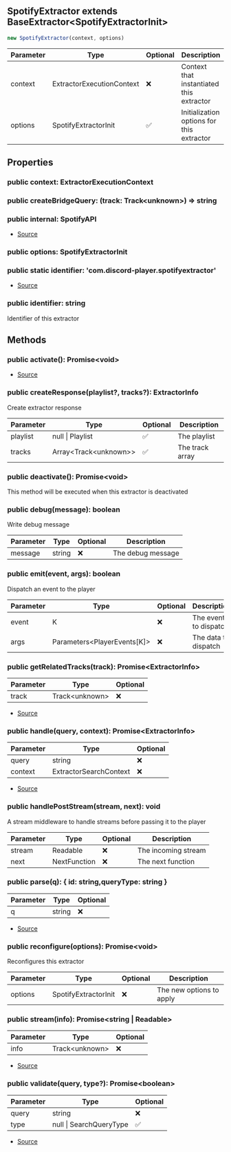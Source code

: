 ## SpotifyExtractor extends BaseExtractor\<SpotifyExtractorInit>


```typescript
new SpotifyExtractor(context, options)
```
| Parameter | Type | Optional | Description |
| ----------- | ----------- | ----------- | ----------- |
| context | ExtractorExecutionContext | ❌ | Context that instantiated this extractor |
| options | SpotifyExtractorInit | ✅ | Initialization options for this extractor |


## Properties
### public context: ExtractorExecutionContext

### public createBridgeQuery: (track: Track\<unknown>) => string

### public internal: SpotifyAPI
- [Source](https://github.com/Androz2091/discord-player/blob/fe42dd7/packages/extractor/src/extractors/SpotifyExtractor.ts#L25)
### public options: SpotifyExtractorInit

### public static identifier: 'com.discord\-player.spotifyextractor'
- [Source](https://github.com/Androz2091/discord-player/blob/fe42dd7/packages/extractor/src/extractors/SpotifyExtractor.ts#L17)
### public identifier: string
Identifier of this extractor

## Methods
### public activate(): Promise\<void>
- [Source](https://github.com/Androz2091/discord-player/blob/fe42dd7/packages/extractor/src/extractors/SpotifyExtractor.ts#L27)
### public createResponse(playlist?, tracks?): ExtractorInfo
Create extractor response



| Parameter | Type | Optional | Description |
| ----------- | ----------- | ----------- | ----------- |
| playlist | null \| Playlist | ✅ | The playlist |
| tracks | Array\<Track\<unknown>> | ✅ | The track array |
### public deactivate(): Promise\<void>
This method will be executed when this extractor is deactivated
### public debug(message): boolean
Write debug message



| Parameter | Type | Optional | Description |
| ----------- | ----------- | ----------- | ----------- |
| message | string | ❌ | The debug message |
### public emit(event, args): boolean
Dispatch an event to the player



| Parameter | Type | Optional | Description |
| ----------- | ----------- | ----------- | ----------- |
| event | K | ❌ | The event to dispatch |
| args | Parameters\<PlayerEvents\[K]> | ❌ | The data to dispatch |
### public getRelatedTracks(track): Promise\<ExtractorInfo>
| Parameter | Type | Optional |
| ----------- | ----------- | ----------- |
| track | Track\<unknown> | ❌ |


- [Source](https://github.com/Androz2091/discord-player/blob/fe42dd7/packages/extractor/src/extractors/SpotifyExtractor.ts#L58)
### public handle(query, context): Promise\<ExtractorInfo>
| Parameter | Type | Optional |
| ----------- | ----------- | ----------- |
| query | string | ❌ |
| context | ExtractorSearchContext | ❌ |


- [Source](https://github.com/Androz2091/discord-player/blob/fe42dd7/packages/extractor/src/extractors/SpotifyExtractor.ts#L65)
### public handlePostStream(stream, next): void
A stream middleware to handle streams before passing it to the player



| Parameter | Type | Optional | Description |
| ----------- | ----------- | ----------- | ----------- |
| stream | Readable | ❌ | The incoming stream |
| next | NextFunction | ❌ | The next function |
### public parse(q): \{ id: string,queryType: string }
| Parameter | Type | Optional |
| ----------- | ----------- | ----------- |
| q | string | ❌ |


- [Source](https://github.com/Androz2091/discord-player/blob/fe42dd7/packages/extractor/src/extractors/SpotifyExtractor.ts#L375)
### public reconfigure(options): Promise\<void>
Reconfigures this extractor



| Parameter | Type | Optional | Description |
| ----------- | ----------- | ----------- | ----------- |
| options | SpotifyExtractorInit | ❌ | The new options to apply |
### public stream(info): Promise\<string \| Readable>
| Parameter | Type | Optional |
| ----------- | ----------- | ----------- |
| info | Track\<unknown> | ❌ |


- [Source](https://github.com/Androz2091/discord-player/blob/fe42dd7/packages/extractor/src/extractors/SpotifyExtractor.ts#L350)
### public validate(query, type?): Promise\<boolean>
| Parameter | Type | Optional |
| ----------- | ----------- | ----------- |
| query | string | ❌ |
| type | null \| SearchQueryType | ✅ |


- [Source](https://github.com/Androz2091/discord-player/blob/fe42dd7/packages/extractor/src/extractors/SpotifyExtractor.ts#L46)